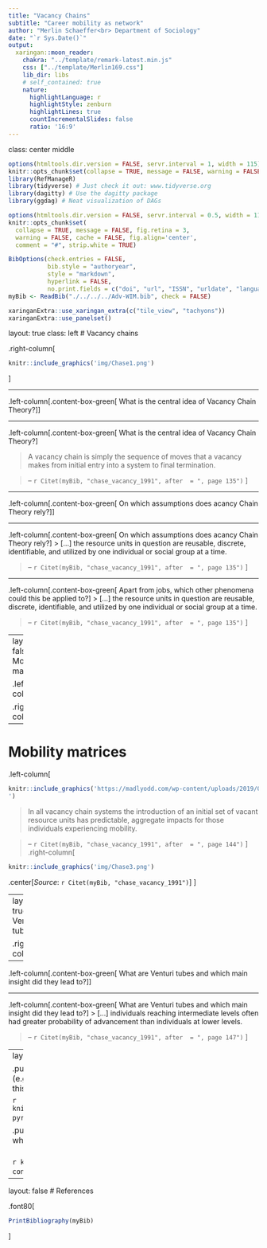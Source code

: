 ```yaml
---
title: "Vacancy Chains"
subtitle: "Career mobility as network"
author: "Merlin Schaeffer<br> Department of Sociology"
date: "`r Sys.Date()`"
output: 
  xaringan::moon_reader:
    chakra: "../template/remark-latest.min.js"
    css: ["../template/Merlin169.css"]
    lib_dir: libs
    # self_contained: true
    nature:
      highlightLanguage: r
      highlightStyle: zenburn
      highlightLines: true
      countIncrementalSlides: false
      ratio: '16:9'
---
```

class: center middle
```r
options(htmltools.dir.version = FALSE, servr.interval = 1, width = 115)
knitr::opts_chunk$set(collapse = TRUE, message = FALSE, warning = FALSE)
library(RefManageR)
library(tidyverse) # Just check it out: www.tidyverse.org
library(dagitty) # Use the dagitty package
library(ggdag) # Neat visualization of DAGs

options(htmltools.dir.version = FALSE, servr.interval = 0.5, width = 115, digits = 2)
knitr::opts_chunk$set(
  collapse = TRUE, message = FALSE, fig.retina = 3,
  warning = FALSE, cache = FALSE, fig.align='center',
  comment = "#", strip.white = TRUE)

BibOptions(check.entries = FALSE, 
           bib.style = "authoryear", 
           style = "markdown",
           hyperlink = FALSE,
           no.print.fields = c("doi", "url", "ISSN", "urldate", "language", "note", "isbn", "volume"))
myBib <- ReadBib("./../../../Adv-WIM.bib", check = FALSE)

xaringanExtra::use_xaringan_extra(c("tile_view", "tachyons"))
xaringanExtra::use_panelset()
```
layout: true
class: left
# Vacancy chains

.right-column[
```r
knitr::include_graphics('img/Chase1.png')
```
]

---

.left-column[.content-box-green[
What is the central idea of Vacancy Chain Theory?
]]

---

.left-column[.content-box-green[
What is the central idea of Vacancy Chain Theory?
]

> A vacancy chain is simply the sequence of moves that a vacancy makes from initial entry into a system to final termination.

> -- `r Citet(myBib, "chase_vacancy_1991", after  = ", page 135")`
]

---

.left-column[.content-box-green[
On which assumptions does acancy Chain Theory rely?
]]

---

.left-column[.content-box-green[
On which assumptions does acancy Chain Theory rely?
]
> [...] the resource units in question are reusable, discrete, identifiable, and utilized by one individual or social group at a time.

> -- `r Citet(myBib, "chase_vacancy_1991", after  = ", page 135")`
]

---

.left-column[.content-box-green[
Apart from jobs, which other phenomena could this be applied to?
]
> [...] the resource units in question are reusable, discrete, identifiable, and utilized by one individual or social group at a time.

> -- `r Citet(myBib, "chase_vacancy_1991", after  = ", page 135")`
]

---
layout: false
# Mobility matrices

.left-column[
```r
knitr::include_graphics('https://madlyodd.com/wp-content/uploads/2019/09/og2-A-Family-of-Hermit-Crabs-Line-Up-By-Size-to-Exchange-Shells.png
')
```
]

.right-column[
```r
knitr::include_graphics('img/Chase2.png')
```
.center[*Source*: `r Citet(myBib, "chase_vacancy_1991")`]
]

---

# Mobility matrices

.left-column[
```r
knitr::include_graphics('https://madlyodd.com/wp-content/uploads/2019/09/og2-A-Family-of-Hermit-Crabs-Line-Up-By-Size-to-Exchange-Shells.png
')
```
> In all vacancy chain systems the introduction of an initial set of vacant resource units has predictable, aggregate impacts for those individuals experiencing mobility.

> -- `r Citet(myBib, "chase_vacancy_1991", after  = ", page 144")`
]
.right-column[
```r
knitr::include_graphics('img/Chase3.png')
```
.center[*Source*: `r Citet(myBib, "chase_vacancy_1991")`]
]

---
layout: true
# Venturi tubes

.right-column[
```r
knitr::include_graphics('img/Chase4.png')
```
.center[*Source*: `r Citet(myBib, "chase_vacancy_1991")`]
]

---

.left-column[.content-box-green[
What are Venturi tubes and which main insight did they lead to?
]]

---

.left-column[.content-box-green[
What are Venturi tubes and which main insight did they lead to?
]
> [...] individuals reaching intermediate levels often had greater probability of advancement than individuals at lower levels.

> -- `r Citet(myBib, "chase_vacancy_1991", after  = ", page 147")`
]

---
layout: false
# Discussion

.push-left[
.content-box-green[
Thinking about group-based inequality (e.g. gender, ethnicity, etc.), what are the vancacny chain implications of this?

```r
knitr::include_graphics('https://www.indexmundi.com/graphs/population-pyramids/denmark-population-pyramid-2020.jpg')
```
]]

.push-right[
.content-box-green[
Thinking about individual career mobility, which lessons can eb drawn from this?
<br>
<br>

```r
knitr::include_graphics('https://www.theladders.com/wp-content/uploads/career_paht_190530-800x450.jpg')
```
]]

---
layout: false
# References

.font80[
```r
PrintBibliography(myBib)
```
]